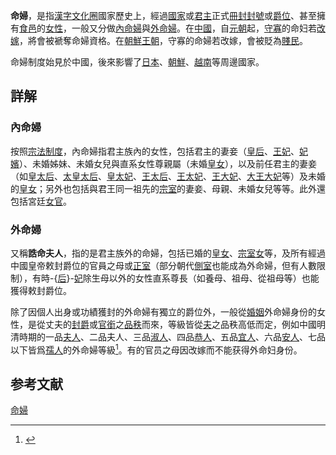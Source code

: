 {{Infobox Chinese
|title= 命婦
|t=命婦
|s=命妇
|p=mìngfù

|hanja=命婦
|hangul=명부
|rr=myeongbu

|kanji=命婦
|kana=みょうぶ
|romaji=myōbu

|hn=命婦
|qn=mệnh phụ

}}
'''命婦'''，是指[[漢字文化圈|漢字文化圈]]國家歷史上，經過[[國家|國家]]或[[君主|君主]]正式[[冊封|冊封]][[封號|封號]]或[[爵位|爵位]]、甚至擁有[[領地|食邑]]的[[女性|女性]]，一般又分做[[內命婦|內命婦]]與[[外命婦|外命婦]]。在[[中國|中國]]，自[[元朝|元朝]]起，[[寡妇|守寡]]的命妇若[[改嫁|改嫁]]，將會被褫奪命婦資格。在[[朝鮮王朝|朝鮮王朝]]，守寡的命婦若改嫁，會被貶為[[賤民|賤民]]。

命婦制度始見於中國，後來影響了[[日本|日本]]、[[朝鮮|朝鮮]]、[[越南|越南]]等周邊國家。

== 詳解 ==
===內命婦===
{{main|内命妇}}
按照[[宗法制度|宗法制度]]，內命婦指君主族內的女性，包括君主的妻妾（[[皇后|皇后]]、[[王妃|王妃]]、[[妃嬪|妃嬪]]）、未婚姊妹、未婚女兒與直系女性尊親屬（未婚[[皇女|皇女]]），以及前任君主的妻妾（如[[皇太后|皇太后]]、[[太皇太后|太皇太后]]、[[皇太妃|皇太妃]]、[[王太后|王太后]]、[[王太妃|王太妃]]、[[王大妃|王大妃]]、[[大王大妃|大王大妃]]等）及未婚的[[皇女|皇女]]；另外也包括與君王同一祖先的[[宗室|宗室]]的妻妾、母親、未婚女兒等等。此外還包括宮廷[[女官|女官]]。

===外命婦===
{{main|外命妇}}
又稱'''誥命夫人'''，指的是君主族外的命婦，包括已婚的[[皇女|皇女]]、[[宗室女|宗室女]]等，及所有經過中國皇帝敕封爵位的官員之母或[[正室|正室]]（部分朝代[[側室|側室]]也能成為外命婦，但有人數限制），有時-{[[后|后]]}-[[妃|妃]]除生母以外的女性直系尊長（如養母、祖母、從祖母等）也能獲得敕封爵位。

除了因個人出身或功績獲封的外命婦有獨立的爵位外，一般從[[婚姻|婚姻]]外命婦身份的女性，是從丈夫的[[封爵|封爵]]或[[官銜|官銜]]之[[品秩|品秩]]而來，等級皆從[[夫|夫]]之品秩高低而定，例如中國明清時期的一品[[夫人|夫人]]、二品夫人、三品[[淑人|淑人]]、四品[[恭人|恭人]]、五品[[宜人|宜人]]、六品[[安人|安人]]、七品以下皆爲[[孺人|孺人]]的外命婦等級<ref name="卢平忠卢宁2015">{{Cite book|url=https://books.google.nl/books?id=0GYECgAAQBAJ&pg=PT230&redir_esc=y|publisher=四川文艺出版社|date=2015-06-13|isbn=9787541136061|last=卢平忠|last2=卢宁|title=最爱读国学系列：弟子规·增广贤文·声律启蒙·幼学琼林|access-date=2019-06-11|archive-date=2020-03-14|archive-url=https://web.archive.org/web/20200314112710/https://books.google.nl/books?id=0GYECgAAQBAJ&pg=PT230&redir_esc=y|dead-url=no}}</ref>。有的官员之母因改嫁而不能获得外命妇身份。

== 参考文献 == 
{{Reflist}}

[[Category:命婦|]]